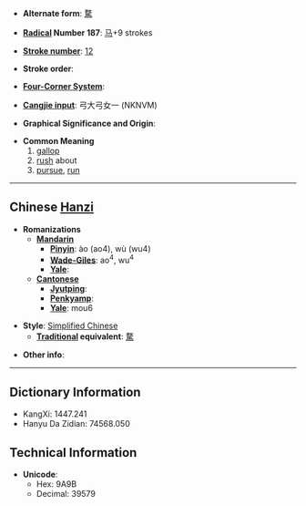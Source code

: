 * '''Alternate form''': [[騖]]

* '''[[Wiktionary:Chinese radical index| Radical]] Number 187''': [[Wiktionary:Chinese radical index 马|马]]+9 strokes

* '''[[Wiktionary:Chinese total strokes index|Stroke number]]''': [[Wiktionary:Chinese total strokes index 12|12]]

* '''Stroke order''': 

* '''[[Wiktionary:Chinese four corner index|Four-Corner System]]''': 

* '''[[Wiktionary:Chinese Cangjie index|Cangjie input]]''': 弓大弓女一 (NKNVM)

* '''Graphical Significance and Origin''': 

* '''Common Meaning'''
*#[[gallop]]
*# [[rush]] about
*# [[pursue]], [[run]]

----

== Chinese [[Hanzi]] ==

* '''Romanizations'''
** '''[[Mandarin]]'''
*** '''[[Pinyin]]''': ào (ao4), wù (wu4)
*** '''[[Wade-Giles]]''': ao<sup>4</sup>, wu<sup>4</sup>
*** '''[[Yale]]''': 
** '''[[Cantonese]]'''
*** '''[[Jyutping]]''':
*** '''[[Penkyamp]]''': 
*** '''[[Yale]]''': mou6

* '''Style''': [[Simplified Chinese]] 
** '''[[Traditional Chinese|Traditional]] equivalent''': [[騖]]

* '''Other info''': 

----

== Dictionary Information ==

* KangXi: 1447.241
* Hanyu Da Zidian: 74568.050

== Technical Information ==

* '''Unicode''':
** Hex: 9A9B
** Decimal: 39579
